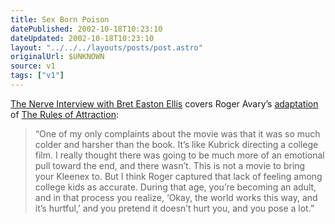 ```yaml
---
title: Sex Born Poison
datePublished: 2002-10-18T10:23:10
dateUpdated: 2002-10-18T10:23:10
layout: "../../../layouts/posts/post.astro"
originalUrl: $UNKNOWN
source: v1
tags: ["v1"]
---
```


[The Nerve Interview with Bret Easton Ellis][1] covers Roger Avary&#8217;s [adaptation][2] of [The Rules of Attraction][3]:

> &#8220;One of my only complaints about the movie was that it was so much colder and harsher than the book. It&#8217;s like Kubrick directing a college film. I really thought there was going to be much more of an emotional pull toward the end, and there wasn&#8217;t. This is not a movie to bring your Kleenex to. But I think Roger captured that lack of feeling among college kids as accurate. During that age, you&#8217;re becoming an adult, and in that process you realize, &#8216;Okay, the world works this way, and it&#8217;s hurtful,&#8217; and you pretend it doesn&#8217;t hurt you, and you pose a lot.&#8221;

[1]: http://www.nerve.com/screeningRoom/film/rules/ "The Rules of Adaptation: The Nerve Interview with Bret Easton Ellis"
[2]: http://uk.imdb.com/Title?0292644 "IMDb: The Rules of Attraction"
[3]: http://www.amazon.co.uk/exec/obidos/ASIN/0330301861/ohsky "Amazon.co.uk: Bret Easton Ellis' The Rules of Attraction"

